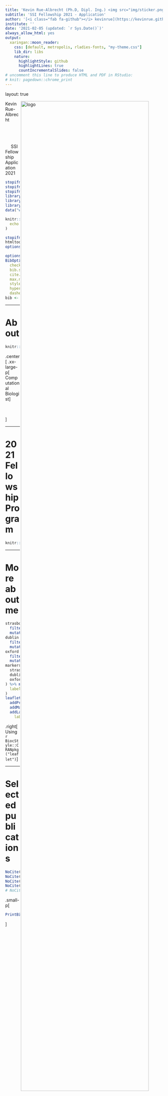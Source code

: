 ```yaml
---
title: 'Kevin Rue-Albrecht (Ph.D, Dipl. Ing.) <img src="img/sticker.png" alt="logo" height="120px" style="float:right">'
subtitle: 'SSI Fellowship 2021 - Application'
author: '[<i class="fab fa-github"></i> kevinrue](https://kevinrue.github.io) [<i class="fab fa-twitter"></i> KevinRUE67](https://twitter.com/KevinRUE67) [<i class="fab fa-linkedin"></i> kevin-rue-albrecht](https://www.linkedin.com/in/kevin-rue-albrecht/)'
institute: ''
date: '2021-02-05 (updated: `r Sys.Date()`)'
always_allow_html: yes
output:
  xaringan::moon_reader:
    css: [default, metropolis, rladies-fonts, "my-theme.css"]
    lib_dir: libs
    nature:
      highlightStyle: github
      highlightLines: true
      countIncrementalSlides: false
# uncomment this line to produce HTML and PDF in RStudio:
# knit: pagedown::chrome_print
---
```


layout: true

<div class="my-header"><img src="img/sticker.png" alt="logo" align="right" height="90%"></div>

<div class="my-footer"><span>
Kevin Rue-Albrecht
&emsp;&emsp;&emsp;&emsp;&emsp;&emsp;&emsp;&emsp;&emsp;&emsp;&emsp;&emsp;&emsp;
SSI Fellowship Application 2021
</span></div>

```r
stopifnot(require(htmltools))
stopifnot(require(RefManageR))
stopifnot(require(knitr))
library(leaflet)
library(maps)
library(tidyverse)
data("world.cities")
```

```r
knitr::opts_chunk$set(
  echo = FALSE
)
```

```r
stopifnot(requireNamespace("htmltools"))
htmltools::tagList(rmarkdown::html_dependency_font_awesome())
options(htmltools.preserve.raw = FALSE)
```

```r
options(htmltools.dir.version = FALSE)
BibOptions(
  check.entries = FALSE,
  bib.style = "authoryear",
  cite.style = "authoryear",
  max.names = 3,
  style = "markdown",
  hyperlink = "to.doc",
  dashed = TRUE)
bib <- ReadBib("references.bib")
```

---

# About

```r
knitr::include_graphics("img/ox_brand1_pos_rect.gif")
```

.center[
.xx-large-p[
Computational Biologist
]

<i class="fas fa-dna fa-7x"></i>&emsp;&emsp;&emsp;
<i class="far fa-file-code fa-7x"></i>&emsp;&emsp;&emsp;
<i class="fas fa-chart-bar fa-7x"></i></i>
]

---

# 2021 Fellowship Program

```r
knitr::include_graphics("img/ssi_logo_with_name-large.jpg")
```

---

# More about me

```r
strasbourg <- world.cities %>% 
  filter(name == "Strasbourg" & country.etc == "France") %>% 
  mutate(info = "Where I'm from")
dublin <- world.cities %>% 
  filter(name == "Dublin" & country.etc == "Ireland") %>% 
  mutate(info = "Where I received my Ph.D.")
oxford <- world.cities %>% 
  filter(name == "Oxford" & country.etc == "UK") %>% 
  mutate(info = "Where I work now")
markers <- bind_rows(
  strasbourg,
  dublin,
  oxford
) %>% mutate(
  label = sprintf("<b>%s (%s)</b><br/>%s", name, country.etc, info)
)
leaflet(options = leafletOptions(minZoom = 2, maxZoom = 5)) %>%
  addProviderTiles("Stamen.Watercolor") %>% 
  addMarkers(~long, ~lat, data = markers) %>% 
  addLabelOnlyMarkers(~long, ~lat, label = ~as.character(label), data = markers,
    labelOptions = labelOptions(noHide = TRUE, direction = 'left', textOnly = TRUE, textsize = "16px"))
```

.right[
Using `r BiocStyle::CRANpkg("leaflet")`
]

---

# Selected publications

```r
NoCite(bib, "amezquita2020osca")
NoCite(bib, "rue2018isee")
NoCite(bib, "aulicino2018salmonella")
NoCite(bib, "rue2014tuberculosis")
# NoCite(bib, "rue2016goexpress")
```

.small-p[
```r
PrintBibliography(bib)
```
]
